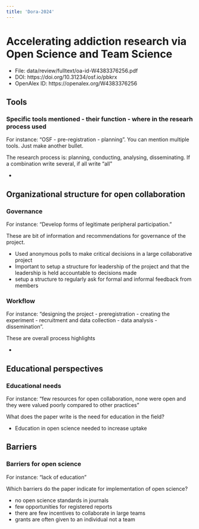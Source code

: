 ```yaml
---
title: 'Dora-2024'
---
```


# Accelerating addiction research via Open Science and Team Science

-   File: data/review/fulltext/oa-id-W4383376256.pdf
-   DOI: https://doi.org/10.31234/osf.io/pbkrx
-   OpenAlex ID: https://openalex.org/W4383376256

## Tools

### Specific tools mentioned - their function - where in the researh process used

::: content-hidden
For instance: "OSF - pre-registration - planning". You can mention
multiple tools. Just make another bullet.

The research process is: planning, conducting, analysing, disseminating.
If a combination write several, if all write "all"
:::

-   

## Organizational structure for open collaboration

### Governance

::: content-hidden
For instance: "Develop forms of legitimate peripheral participation."

These are bit of information and recommendations for governance of the
project.
:::

-   Used anonymous polls to make critical decisions in a large
    collaborative project
-   Important to setup a structure for leadership of the project and
    that the leadership is held accountable to decisions made
-   setup a structure to regularly ask for formal and informal feedback
    from members

### Workflow

::: content-hidden
For instance: "designing the project - preregistration - creating the
experiment - recruitment and data collection - data analysis -
dissemination".

These are overall process highlights
:::

-   

## Educational perspectives

### Educational needs

::: content-hidden
For instance: "few resources for open collaboration, none were open and
they were valued poorly compared to other practices"

What does the paper write is the need for education in the field?
:::

-   Education in open science needed to increase uptake

## Barriers

### Barriers for open science

::: content-hidden
For instance: "lack of education"

Which barriers do the paper indicate for implementation of open science?
:::

-   no open science standards in journals
-   few opportunities for registered reports
-   there are few incentives to collaborate in large teams
-   grants are often given to an individual not a team
